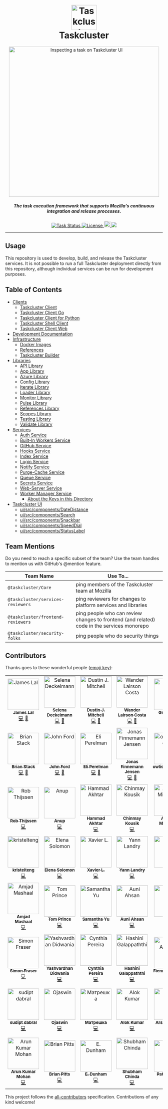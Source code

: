 <h1 align="center">
  <br>
  <img src="https://media.taskcluster.net/logo/logo.png" alt="Taskcluster" width="80">
  <br>
  Taskcluster
  <br>
</h1>

<p align="center">
  <img alt="Inspecting a task on Taskcluster UI" src="view-task-flow.gif" width="480px">
</p>

<h5 align="center">The task execution framework that supports Mozilla's continuous integration and release processes.</h5>

<p align="center">
  <a href="https://github.taskcluster.net/v1/repository/taskcluster/taskcluster/master/latest">
    <img src="https://github.taskcluster.net/v1/repository/taskcluster/taskcluster/master/badge.svg" alt="Task Status">
  </a>
  <a href="http://mozilla.org/MPL/2.0">
    <img src="https://img.shields.io/badge/license-MPL%202.0-orange.svg" alt="License">
  </a>
  <a href="https://www.irccloud.com/invite?channel=%23taskcluster&amp;hostname=irc.mozilla.org&amp;port=6697&amp;ssl=1" target="_blank">
    <img src="https://img.shields.io/badge/IRC-%23taskcluster-1e72ff.svg?style=flat"  height="20">
  </a>
  <a href="https://codecov.io/gh/taskcluster/taskcluster">
    <img src="https://codecov.io/gh/taskcluster/taskcluster/branch/master/graph/badge.svg" />
  </a>
</p>

<hr/>

## Usage

This repository is used to develop, build, and release the Taskcluster services.
It is not possible to run a full Taskcluster deployment directly from this repository, although individual services can be run for development purposes.

## Table of Contents

<!-- TOC BEGIN -->
* [Clients](clients#readme)
    * [Taskcluster Client](clients/client#readme)
    * [Taskcluster Client Go](clients/client-go#readme)
    * [Taskcluster Client for Python](clients/client-py#readme)
    * [Taskcluster Shell Client](clients/client-shell#readme)
    * [Taskcluster Client Web](clients/client-web#readme)
* [Development Documentation](dev-docs#readme)
* [Infrastructure](infrastructure#readme)
    * [Docker Images](infrastructure/docker-images#readme)
    * [References](infrastructure/references#readme)
    * [Taskcluster Builder](infrastructure/tooling#readme)
* [Libraries](libraries#readme)
    * [API Library](libraries/api#readme)
    * [App Library](libraries/app#readme)
    * [Azure Library](libraries/azure#readme)
    * [Config Library](libraries/config#readme)
    * [Iterate Library](libraries/iterate#readme)
    * [Loader Library](libraries/loader#readme)
    * [Monitor Library](libraries/monitor#readme)
    * [Pulse Library](libraries/pulse#readme)
    * [References Library](libraries/references#readme)
    * [Scopes Library](libraries/scopes#readme)
    * [Testing Library](libraries/testing#readme)
    * [Validate Library](libraries/validate#readme)
* [Services](services#readme)
    * [Auth Service](services/auth#readme)
    * [Built-In Workers Service](services/built-in-workers#readme)
    * [GitHub Service](services/github#readme)
    * [Hooks Service](services/hooks#readme)
    * [Index Service](services/index#readme)
    * [Login Service](services/login#readme)
    * [Notify Service](services/notify#readme)
    * [Purge-Cache Service](services/purge-cache#readme)
    * [Queue Service](services/queue#readme)
    * [Secrets Service](services/secrets#readme)
    * [Web-Server Service](services/web-server#readme)
    * [Worker Manager Service](services/worker-manager#readme)
        * [About the Keys in this  Directory](services/worker-manager/src/providers/aws-keys#readme)
* [Taskcluster UI](ui#readme)
    * [ui/src/components/DateDistance](ui/src/components/DateDistance#readme)
    * [ui/src/components/Search](ui/src/components/Search#readme)
    * [ui/src/components/Snackbar](ui/src/components/Snackbar#readme)
    * [ui/src/components/SpeedDial](ui/src/components/SpeedDial#readme)
    * [ui/src/components/StatusLabel](ui/src/components/StatusLabel#readme)
<!-- TOC END -->

## Team Mentions

Do you need to reach a specific subset of the team? Use the team handles to mention us with GitHub's @mention feature.

| Team Name | Use To... |
| --------- | --------- |
| `@taskcluster/Core` | ping members of the Taskcluster team at Mozilla |
| `@taskcluster/services-reviewers` | ping reviewers for changes to platform services and libraries  |
| `@taskcluster/frontend-reviewers` | ping people who can review changes to frontend (and related) code in the services monorepo |
| `@taskcluster/security-folks` | ping people who do security things |

## Contributors

Thanks goes to these wonderful people ([emoji key](https://allcontributors.org/docs/en/emoji-key)):

<!-- ALL-CONTRIBUTORS-LIST:START - Do not remove or modify this section -->
<!-- prettier-ignore -->
<table>
  <tr>
    <td align="center"><a href="https://conduit.vc/"><img src="https://avatars3.githubusercontent.com/u/322957?v=4" width="100px;" alt="James Lal"/><br /><sub><b>James Lal</b></sub></a><br /><a href="https://github.com/taskcluster/taskcluster/commits?author=lightsofapollo" title="Code">💻</a> <a href="#former-staff-lightsofapollo" title="Former Mozilla employee on Taskcluster team">👋</a></td>
    <td align="center"><a href="https://github.com/selenamarie"><img src="https://avatars0.githubusercontent.com/u/54803?v=4" width="100px;" alt="Selena Deckelmann"/><br /><sub><b>Selena Deckelmann</b></sub></a><br /><a href="https://github.com/taskcluster/taskcluster/commits?author=selenamarie" title="Code">💻</a> <a href="#former-staff-selenamarie" title="Former Mozilla employee on Taskcluster team">👋</a></td>
    <td align="center"><a href="http://code.v.igoro.us/"><img src="https://avatars3.githubusercontent.com/u/28673?v=4" width="100px;" alt="Dustin J. Mitchell"/><br /><sub><b>Dustin J. Mitchell</b></sub></a><br /><a href="https://github.com/taskcluster/taskcluster/commits?author=djmitche" title="Code">💻</a> <a href="#staff-djmitche" title="Current Mozilla employee on Taskcluster team">🔧</a></td>
    <td align="center"><a href="https://walac.github.io"><img src="https://avatars1.githubusercontent.com/u/611309?v=4" width="100px;" alt="Wander Lairson Costa"/><br /><sub><b>Wander Lairson Costa</b></sub></a><br /><a href="https://github.com/taskcluster/taskcluster/commits?author=walac" title="Code">💻</a> <a href="#staff-walac" title="Current Mozilla employee on Taskcluster team">🔧</a></td>
    <td align="center"><a href="https://github.com/gregarndt"><img src="https://avatars0.githubusercontent.com/u/2592630?v=4" width="100px;" alt="Greg Arndt"/><br /><sub><b>Greg Arndt</b></sub></a><br /><a href="https://github.com/taskcluster/taskcluster/commits?author=gregarndt" title="Code">💻</a> <a href="#former-staff-gregarndt" title="Former Mozilla employee on Taskcluster team">👋</a></td>
    <td align="center"><a href="http://petemoore.github.io/"><img src="https://avatars0.githubusercontent.com/u/190790?v=4" width="100px;" alt="Pete Moore"/><br /><sub><b>Pete Moore</b></sub></a><br /><a href="https://github.com/taskcluster/taskcluster/commits?author=petemoore" title="Code">💻</a> <a href="#staff-petemoore" title="Current Mozilla employee on Taskcluster team">🔧</a></td>
    <td align="center"><a href="http://hassanali.me"><img src="https://avatars0.githubusercontent.com/u/3766511?v=4" width="100px;" alt="Hassan Ali"/><br /><sub><b>Hassan Ali</b></sub></a><br /><a href="https://github.com/taskcluster/taskcluster/commits?author=helfi92" title="Code">💻</a> <a href="#staff-helfi92" title="Current Mozilla employee on Taskcluster team">🔧</a></td>
  </tr>
  <tr>
    <td align="center"><a href="https://imbstack.com"><img src="https://avatars2.githubusercontent.com/u/127521?v=4" width="100px;" alt="Brian Stack"/><br /><sub><b>Brian Stack</b></sub></a><br /><a href="https://github.com/taskcluster/taskcluster/commits?author=imbstack" title="Code">💻</a> <a href="#staff-imbstack" title="Current Mozilla employee on Taskcluster team">🔧</a></td>
    <td align="center"><a href="https://blog.johnford.org"><img src="https://avatars3.githubusercontent.com/u/607353?v=4" width="100px;" alt="John Ford"/><br /><sub><b>John Ford</b></sub></a><br /><a href="https://github.com/taskcluster/taskcluster/commits?author=jhford" title="Code">💻</a> <a href="#former-staff-jhford" title="Former Mozilla employee on Taskcluster team">👋</a></td>
    <td align="center"><a href="http://eliperelman.com"><img src="https://avatars0.githubusercontent.com/u/285899?v=4" width="100px;" alt="Eli Perelman"/><br /><sub><b>Eli Perelman</b></sub></a><br /><a href="https://github.com/taskcluster/taskcluster/commits?author=eliperelman" title="Code">💻</a> <a href="#former-staff-eliperelman" title="Former Mozilla employee on Taskcluster team">👋</a></td>
    <td align="center"><a href="https://jonasfj.dk/"><img src="https://avatars2.githubusercontent.com/u/149732?v=4" width="100px;" alt="Jonas Finnemann Jensen"/><br /><sub><b>Jonas Finnemann Jensen</b></sub></a><br /><a href="https://github.com/taskcluster/taskcluster/commits?author=jonasfj" title="Code">💻</a> <a href="#former-staff-jonasfj" title="Former Mozilla employee on Taskcluster team">👋</a></td>
    <td align="center"><a href="https://medium.com/@bugzeeeeee/"><img src="https://avatars1.githubusercontent.com/u/18102552?v=4" width="100px;" alt="owlishDeveloper"/><br /><sub><b>owlishDeveloper</b></sub></a><br /><a href="https://github.com/taskcluster/taskcluster/commits?author=owlishDeveloper" title="Code">💻</a> <a href="#staff-owlishDeveloper" title="Current Mozilla employee on Taskcluster team">🔧</a></td>
    <td align="center"><a href="https://github.com/milescrabill"><img src="https://avatars1.githubusercontent.com/u/4430892?v=4" width="100px;" alt="Miles Crabill"/><br /><sub><b>Miles Crabill</b></sub></a><br /><a href="https://github.com/taskcluster/taskcluster/commits?author=milescrabill" title="Code">💻</a> <a href="#staff-milescrabill" title="Current Mozilla employee on Taskcluster team">🔧</a></td>
    <td align="center"><a href="http://coopcoopbware.tumblr.com/"><img src="https://avatars0.githubusercontent.com/u/609786?v=4" width="100px;" alt="Chris Cooper"/><br /><sub><b>Chris Cooper</b></sub></a><br /><a href="https://github.com/taskcluster/taskcluster/commits?author=ccooper" title="Code">💻</a> <a href="#staff-ccooper" title="Current Mozilla employee on Taskcluster team">🔧</a></td>
  </tr>
  <tr>
    <td align="center"><a href="http://grenade.github.io"><img src="https://avatars3.githubusercontent.com/u/111819?v=4" width="100px;" alt="Rob Thijssen"/><br /><sub><b>Rob Thijssen</b></sub></a><br /><a href="https://github.com/taskcluster/taskcluster/commits?author=grenade" title="Code">💻</a></td>
    <td align="center"><a href="https://twitter.com/_reznord"><img src="https://avatars0.githubusercontent.com/u/3415488?v=4" width="100px;" alt="Anup"/><br /><sub><b>Anup</b></sub></a><br /><a href="https://github.com/taskcluster/taskcluster/commits?author=reznord" title="Code">💻</a></td>
    <td align="center"><a href="https://hammad13060.github.io"><img src="https://avatars2.githubusercontent.com/u/12844417?v=4" width="100px;" alt="Hammad Akhtar"/><br /><sub><b>Hammad Akhtar</b></sub></a><br /><a href="https://github.com/taskcluster/taskcluster/commits?author=hammad13060" title="Code">💻</a></td>
    <td align="center"><a href="http://ckousik.github.io"><img src="https://avatars2.githubusercontent.com/u/12830755?v=4" width="100px;" alt="Chinmay Kousik"/><br /><sub><b>Chinmay Kousik</b></sub></a><br /><a href="https://github.com/taskcluster/taskcluster/commits?author=ckousik" title="Code">💻</a></td>
    <td align="center"><a href="https://acmiyaguchi.me"><img src="https://avatars1.githubusercontent.com/u/3304040?v=4" width="100px;" alt="Anthony Miyaguchi"/><br /><sub><b>Anthony Miyaguchi</b></sub></a><br /><a href="https://github.com/taskcluster/taskcluster/commits?author=acmiyaguchi" title="Code">💻</a></td>
    <td align="center"><a href="http://anarute.com"><img src="https://avatars3.githubusercontent.com/u/333447?v=4" width="100px;" alt="Ana Rute Mendes"/><br /><sub><b>Ana Rute Mendes</b></sub></a><br /><a href="https://github.com/taskcluster/taskcluster/commits?author=anarute" title="Code">💻</a></td>
    <td align="center"><a href="http://www.andreadelrio.me"><img src="https://avatars2.githubusercontent.com/u/4016496?v=4" width="100px;" alt="Andrea Del Rio"/><br /><sub><b>Andrea Del Rio</b></sub></a><br /><a href="https://github.com/taskcluster/taskcluster/commits?author=andreadelrio" title="Code">💻</a></td>
  </tr>
  <tr>
    <td align="center"><a href="https://www.kristelteng.com/"><img src="https://avatars2.githubusercontent.com/u/9313149?v=4" width="100px;" alt="kristelteng"/><br /><sub><b>kristelteng</b></sub></a><br /><a href="https://github.com/taskcluster/taskcluster/commits?author=kristelteng" title="Code">💻</a></td>
    <td align="center"><a href="https://github.com/elenasolomon"><img src="https://avatars2.githubusercontent.com/u/7040792?v=4" width="100px;" alt="Elena Solomon"/><br /><sub><b>Elena Solomon</b></sub></a><br /><a href="https://github.com/taskcluster/taskcluster/commits?author=elenasolomon" title="Code">💻</a></td>
    <td align="center"><a href="https://github.com/t0xicCode"><img src="https://avatars3.githubusercontent.com/u/1268885?v=4" width="100px;" alt="Xavier L."/><br /><sub><b>Xavier L.</b></sub></a><br /><a href="https://github.com/taskcluster/taskcluster/commits?author=t0xicCode" title="Code">💻</a></td>
    <td align="center"><a href="http://yannlandry.com"><img src="https://avatars2.githubusercontent.com/u/5789748?v=4" width="100px;" alt="Yann Landry"/><br /><sub><b>Yann Landry</b></sub></a><br /><a href="https://github.com/taskcluster/taskcluster/commits?author=yannlandry" title="Code">💻</a></td>
    <td align="center"><a href="https://github.com/AyubMohamed"><img src="https://avatars2.githubusercontent.com/u/6386566?v=4" width="100px;" alt="Ayub"/><br /><sub><b>Ayub</b></sub></a><br /><a href="https://github.com/taskcluster/taskcluster/commits?author=AyubMohamed" title="Code">💻</a></td>
    <td align="center"><a href="https://github.com/lteigrob"><img src="https://avatars0.githubusercontent.com/u/19479141?v=4" width="100px;" alt="lteigrob"/><br /><sub><b>lteigrob</b></sub></a><br /><a href="https://github.com/taskcluster/taskcluster/commits?author=lteigrob" title="Code">💻</a></td>
    <td align="center"><a href="https://nextcairn.com"><img src="https://avatars3.githubusercontent.com/u/101004?v=4" width="100px;" alt="Bastien Abadie"/><br /><sub><b>Bastien Abadie</b></sub></a><br /><a href="https://github.com/taskcluster/taskcluster/commits?author=La0" title="Code">💻</a></td>
  </tr>
  <tr>
    <td align="center"><a href="https://amjad.io"><img src="https://avatars3.githubusercontent.com/u/4323539?v=4" width="100px;" alt="Amjad Mashaal"/><br /><sub><b>Amjad Mashaal</b></sub></a><br /><a href="https://github.com/taskcluster/taskcluster/commits?author=TheNavigat" title="Code">💻</a></td>
    <td align="center"><a href="https://github.com/tomprince"><img src="https://avatars3.githubusercontent.com/u/283816?v=4" width="100px;" alt="Tom Prince"/><br /><sub><b>Tom Prince</b></sub></a><br /><a href="https://github.com/taskcluster/taskcluster/commits?author=tomprince" title="Code">💻</a></td>
    <td align="center"><a href="https://github.com/SamanthaYu"><img src="https://avatars2.githubusercontent.com/u/10355013?v=4" width="100px;" alt="Samantha Yu"/><br /><sub><b>Samantha Yu</b></sub></a><br /><a href="https://github.com/taskcluster/taskcluster/commits?author=SamanthaYu" title="Code">💻</a></td>
    <td align="center"><a href="https://github.com/auni53"><img src="https://avatars0.githubusercontent.com/u/9661111?v=4" width="100px;" alt="Auni Ahsan"/><br /><sub><b>Auni Ahsan</b></sub></a><br /><a href="https://github.com/taskcluster/taskcluster/commits?author=auni53" title="Code">💻</a></td>
    <td align="center"><a href="http://alexandrasp.github.io/"><img src="https://avatars0.githubusercontent.com/u/6344218?v=4" width="100px;" alt="alex"/><br /><sub><b>alex</b></sub></a><br /><a href="https://github.com/taskcluster/taskcluster/commits?author=alexandrasp" title="Code">💻</a></td>
    <td align="center"><a href="https://alisha17.github.io/"><img src="https://avatars2.githubusercontent.com/u/13520250?v=4" width="100px;" alt="Alisha Aneja"/><br /><sub><b>Alisha Aneja</b></sub></a><br /><a href="https://github.com/taskcluster/taskcluster/commits?author=alisha17" title="Code">💻</a></td>
    <td align="center"><a href="https://github.com/prachi1210"><img src="https://avatars3.githubusercontent.com/u/14016564?v=4" width="100px;" alt="Prachi Manchanda"/><br /><sub><b>Prachi Manchanda</b></sub></a><br /><a href="https://github.com/taskcluster/taskcluster/commits?author=prachi1210" title="Code">💻</a></td>
  </tr>
  <tr>
    <td align="center"><a href="https://github.com/srfraser"><img src="https://avatars1.githubusercontent.com/u/5933384?v=4" width="100px;" alt="Simon Fraser"/><br /><sub><b>Simon Fraser</b></sub></a><br /><a href="https://github.com/taskcluster/taskcluster/commits?author=srfraser" title="Code">💻</a></td>
    <td align="center"><a href="https://github.com/ydidwania"><img src="https://avatars1.githubusercontent.com/u/22861049?v=4" width="100px;" alt="Yashvardhan Didwania"/><br /><sub><b>Yashvardhan Didwania</b></sub></a><br /><a href="https://github.com/taskcluster/taskcluster/commits?author=ydidwania" title="Code">💻</a></td>
    <td align="center"><a href="https://cynthiapereira.com"><img src="https://avatars3.githubusercontent.com/u/1923666?v=4" width="100px;" alt="Cynthia Pereira"/><br /><sub><b>Cynthia Pereira</b></sub></a><br /><a href="https://github.com/taskcluster/taskcluster/commits?author=cynthiapereira" title="Code">💻</a></td>
    <td align="center"><a href="https://github.com/hashi93"><img src="https://avatars2.githubusercontent.com/u/12398942?v=4" width="100px;" alt="Hashini Galappaththi"/><br /><sub><b>Hashini Galappaththi</b></sub></a><br /><a href="https://github.com/taskcluster/taskcluster/commits?author=hashi93" title="Code">💻</a></td>
    <td align="center"><a href="https://github.com/fiennyangeln"><img src="https://avatars1.githubusercontent.com/u/24544912?v=4" width="100px;" alt="Fienny Angelina"/><br /><sub><b>Fienny Angelina</b></sub></a><br /><a href="https://github.com/taskcluster/taskcluster/commits?author=fiennyangeln" title="Code">💻</a></td>
    <td align="center"><a href="https://github.com/kanikasaini"><img src="https://avatars2.githubusercontent.com/u/20171105?v=4" width="100px;" alt="Kanika Saini"/><br /><sub><b>Kanika Saini</b></sub></a><br /><a href="https://github.com/taskcluster/taskcluster/commits?author=kanikasaini" title="Code">💻</a></td>
    <td align="center"><a href="https://github.com/Biboswan"><img src="https://avatars2.githubusercontent.com/u/22202556?v=4" width="100px;" alt="Biboswan Roy"/><br /><sub><b>Biboswan Roy</b></sub></a><br /><a href="https://github.com/taskcluster/taskcluster/commits?author=Biboswan" title="Code">💻</a></td>
  </tr>
  <tr>
    <td align="center"><a href="https://github.com/sudipt1999"><img src="https://avatars1.githubusercontent.com/u/38929617?v=4" width="100px;" alt="sudipt dabral"/><br /><sub><b>sudipt dabral</b></sub></a><br /><a href="https://github.com/taskcluster/taskcluster/commits?author=sudipt1999" title="Code">💻</a></td>
    <td align="center"><a href="https://www.linkedin.com/in/ojaswin-mujoo/"><img src="https://avatars1.githubusercontent.com/u/35898543?v=4" width="100px;" alt="Ojaswin"/><br /><sub><b>Ojaswin</b></sub></a><br /><a href="https://github.com/taskcluster/taskcluster/commits?author=OjaswinM" title="Code">💻</a></td>
    <td align="center"><a href="https://github.com/mrrrgn"><img src="https://avatars0.githubusercontent.com/u/42988373?v=4" width="100px;" alt="Матрешка"/><br /><sub><b>Матрешка</b></sub></a><br /><a href="https://github.com/taskcluster/taskcluster/commits?author=mrrrgn" title="Code">💻</a></td>
    <td align="center"><a href="https://github.com/iFlameing"><img src="https://avatars3.githubusercontent.com/u/33936987?v=4" width="100px;" alt="Alok Kumar"/><br /><sub><b>Alok Kumar</b></sub></a><br /><a href="https://github.com/taskcluster/taskcluster/commits?author=iFlameing" title="Code">💻</a></td>
    <td align="center"><a href="https://arshadkazmi42.github.io/"><img src="https://avatars3.githubusercontent.com/u/4654382?v=4" width="100px;" alt="Arshad Kazmi"/><br /><sub><b>Arshad Kazmi</b></sub></a><br /><a href="https://github.com/taskcluster/taskcluster/commits?author=arshadkazmi42" title="Code">💻</a></td>
    <td align="center"><a href="https://github.com/projectyang"><img src="https://avatars3.githubusercontent.com/u/13473834?v=4" width="100px;" alt="Jason Yang"/><br /><sub><b>Jason Yang</b></sub></a><br /><a href="https://github.com/taskcluster/taskcluster/commits?author=projectyang" title="Code">💻</a></td>
    <td align="center"><a href="https://github.com/shubhamgupta2956"><img src="https://avatars1.githubusercontent.com/u/43504292?v=4" width="100px;" alt="Shubham Gupta"/><br /><sub><b>Shubham Gupta</b></sub></a><br /><a href="https://github.com/taskcluster/taskcluster/commits?author=shubhamgupta2956" title="Code">💻</a></td>
  </tr>
  <tr>
    <td align="center"><a href="https://github.com/arku"><img src="https://avatars2.githubusercontent.com/u/7039523?v=4" width="100px;" alt="Arun Kumar Mohan"/><br /><sub><b>Arun Kumar Mohan</b></sub></a><br /><a href="https://github.com/taskcluster/taskcluster/commits?author=arku" title="Code">💻</a></td>
    <td align="center"><a href="https://www.polibyte.com"><img src="https://avatars3.githubusercontent.com/u/677595?v=4" width="100px;" alt="Brian Pitts"/><br /><sub><b>Brian Pitts</b></sub></a><br /><a href="https://github.com/taskcluster/taskcluster/commits?author=sciurus" title="Code">💻</a></td>
    <td align="center"><a href="http://edunham.net/"><img src="https://avatars2.githubusercontent.com/u/812892?v=4" width="100px;" alt="E. Dunham"/><br /><sub><b>E. Dunham</b></sub></a><br /><a href="https://github.com/taskcluster/taskcluster/commits?author=edunham" title="Code">💻</a></td>
    <td align="center"><a href="https://www.linkedin.com/in/shubham-chinda-a0754713b/"><img src="https://avatars2.githubusercontent.com/u/21038543?v=4" width="100px;" alt="Shubham Chinda"/><br /><sub><b>Shubham Chinda</b></sub></a><br /><a href="https://github.com/taskcluster/taskcluster/commits?author=Shubhamchinda" title="Code">💻</a></td>
    <td align="center"><a href="https://github.com/patrickkang"><img src="https://avatars1.githubusercontent.com/u/1489148?v=4" width="100px;" alt="Patrick Kang"/><br /><sub><b>Patrick Kang</b></sub></a><br /><a href="https://github.com/taskcluster/taskcluster/commits?author=patrickkang" title="Code">💻</a></td>
    <td align="center"><a href="https://github.com/rbrishabh"><img src="https://avatars3.githubusercontent.com/u/22501334?v=4" width="100px;" alt="Rishabh Budhiraja "/><br /><sub><b>Rishabh Budhiraja </b></sub></a><br /><a href="https://github.com/taskcluster/taskcluster/commits?author=rbrishabh" title="Code">💻</a></td>
  </tr>
</table>

<!-- ALL-CONTRIBUTORS-LIST:END -->

This project follows the [all-contributors](https://github.com/all-contributors/all-contributors) specification. Contributions of any kind welcome!

